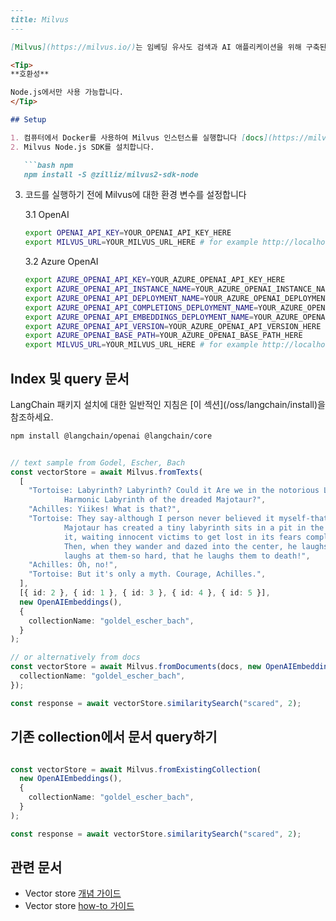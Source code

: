 ```markdown
---
title: Milvus
---

[Milvus](https://milvus.io/)는 임베딩 유사도 검색과 AI 애플리케이션을 위해 구축된 vector database입니다.

<Tip>
**호환성**

Node.js에서만 사용 가능합니다.
</Tip>

## Setup

1. 컴퓨터에서 Docker를 사용하여 Milvus 인스턴스를 실행합니다 [docs](https://milvus.io/docs/v2.1.x/install_standalone-docker.md)
2. Milvus Node.js SDK를 설치합니다.

   ```bash npm
   npm install -S @zilliz/milvus2-sdk-node
   ```
3. 코드를 실행하기 전에 Milvus에 대한 환경 변수를 설정합니다

   3.1 OpenAI

   ```bash
   export OPENAI_API_KEY=YOUR_OPENAI_API_KEY_HERE
   export MILVUS_URL=YOUR_MILVUS_URL_HERE # for example http://localhost:19530
   ```

   3.2 Azure OpenAI

   ```bash
   export AZURE_OPENAI_API_KEY=YOUR_AZURE_OPENAI_API_KEY_HERE
   export AZURE_OPENAI_API_INSTANCE_NAME=YOUR_AZURE_OPENAI_INSTANCE_NAME_HERE
   export AZURE_OPENAI_API_DEPLOYMENT_NAME=YOUR_AZURE_OPENAI_DEPLOYMENT_NAME_HERE
   export AZURE_OPENAI_API_COMPLETIONS_DEPLOYMENT_NAME=YOUR_AZURE_OPENAI_COMPLETIONS_DEPLOYMENT_NAME_HERE
   export AZURE_OPENAI_API_EMBEDDINGS_DEPLOYMENT_NAME=YOUR_AZURE_OPENAI_EMBEDDINGS_DEPLOYMENT_NAME_HERE
   export AZURE_OPENAI_API_VERSION=YOUR_AZURE_OPENAI_API_VERSION_HERE
   export AZURE_OPENAI_BASE_PATH=YOUR_AZURE_OPENAI_BASE_PATH_HERE
   export MILVUS_URL=YOUR_MILVUS_URL_HERE # for example http://localhost:19530
   ```

## Index 및 query 문서

<Tip>
LangChain 패키지 설치에 대한 일반적인 지침은 [이 섹션](/oss/langchain/install)을 참조하세요.
</Tip>

```bash npm
npm install @langchain/openai @langchain/core
```
```typescript

// text sample from Godel, Escher, Bach
const vectorStore = await Milvus.fromTexts(
  [
    "Tortoise: Labyrinth? Labyrinth? Could it Are we in the notorious Little\
            Harmonic Labyrinth of the dreaded Majotaur?",
    "Achilles: Yiikes! What is that?",
    "Tortoise: They say-although I person never believed it myself-that an I\
            Majotaur has created a tiny labyrinth sits in a pit in the middle of\
            it, waiting innocent victims to get lost in its fears complexity.\
            Then, when they wander and dazed into the center, he laughs and\
            laughs at them-so hard, that he laughs them to death!",
    "Achilles: Oh, no!",
    "Tortoise: But it's only a myth. Courage, Achilles.",
  ],
  [{ id: 2 }, { id: 1 }, { id: 3 }, { id: 4 }, { id: 5 }],
  new OpenAIEmbeddings(),
  {
    collectionName: "goldel_escher_bach",
  }
);

// or alternatively from docs
const vectorStore = await Milvus.fromDocuments(docs, new OpenAIEmbeddings(), {
  collectionName: "goldel_escher_bach",
});

const response = await vectorStore.similaritySearch("scared", 2);
```

## 기존 collection에서 문서 query하기

```typescript

const vectorStore = await Milvus.fromExistingCollection(
  new OpenAIEmbeddings(),
  {
    collectionName: "goldel_escher_bach",
  }
);

const response = await vectorStore.similaritySearch("scared", 2);
```

## 관련 문서

- Vector store [개념 가이드](/oss/integrations/vectorstores)
- Vector store [how-to 가이드](/oss/integrations/vectorstores)
```